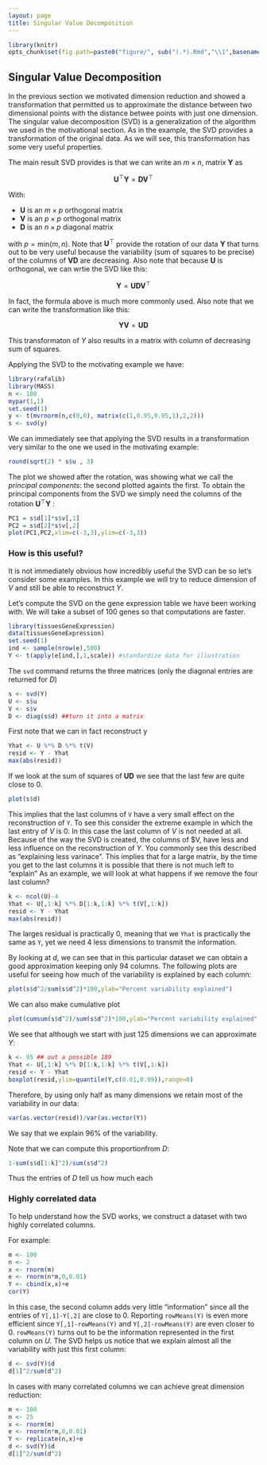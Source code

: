 ```yaml
---
layout: page
title: Singular Value Decomposition
---
```


```r
library(knitr)
opts_chunk$set(fig.path=paste0("figure/", sub("(.*).Rmd","\\1",basename(knitr:::knit_concord$get('infile'))), "-"))
```

## Singular Value Decomposition

In the previous section we motivated dimension reduction and showed a transformation that permitted us to approximate the distance between two dimensional points with the distance betwee points with just one dimension. The singular value decomposition (SVD) is a generalization of the algorithm we used in the motivational section. As in the example, the SVD provides a transformation of the original data. As we will see, this transformation has some very useful properties. 

The main result SVD provides is that we can write an $m \times n$, matrix $\mathbf{Y}$ as

$$\mathbf{U}^\top\mathbf{Y} = \mathbf{DV}^\top$$

With:

* $\mathbf{U}$ is an $m \times p$ orthogonal matrix
* $\mathbf{V}$ is an $p \times p$ orthogonal matrix
* $\mathbf{D}$ is an $n \times p$ diagonal matrix 

with $p=\mbox{min}(m,n)$. Note that $\mathbf{U}^\top$ provide the rotation of our data $\mathbf{Y}$ that turns out to be very useful because the variability (sum of squares to be precise) of the columns of $\mathbf{VD}$ are decreasing.
Also note that because $\mathbf{U}$ is orthogonal, we can wrtie the SVD like this: 

$$\mathbf{Y} = \mathbf{UDV}^\top$$

In fact, the formula above is much more commonly used. Also note that we can write the transformation like this:

$$\mathbf{YV} = \mathbf{UD}$$

This transformaton of $Y$ also results in a matrix with column of decreasing sum of squares.


Applying the SVD to the motivating example we have:

```r
library(rafalib)
library(MASS)
n <- 100
mypar(1,1)
set.seed(1)
y <- t(mvrnorm(n,c(0,0), matrix(c(1,0.95,0.95,1),2,2)))
s <- svd(y)
```

We can immediately see that applying the SVD results in a transformation very similar to the one we used in the motivating example:
```r
round(sqrt(2) * s$u , 3)
```

The plot we showed after the rotation, was showing what we call the _principal components_: the second plotted againts the first. To obtain the principal components from the SVD we simply need the columns of the rotation $\mathbf{U}^\top\mathbf{Y}$ :

```r
PC1 = s$d[1]*s$v[,1]
PC2 = s$d[2]*s$v[,2]
plot(PC1,PC2,xlim=c(-3,3),ylim=c(-3,3))
```





### How is this useful?

It is not immediately obvious how incredibly useful the SVD can be so let's consider some examples. In this example we will try to reduce dimension of $V$ and still be able to reconstruct $Y$.

Let's compute the SVD on the gene expression table we have been working with. We will take a subset of 100 genes so that computations are faster.
```r
library(tissuesGeneExpression)
data(tissuesGeneExpression)
set.seed(1)
ind <- sample(nrow(e),500) 
Y <- t(apply(e[ind,],1,scale)) #standardize data for illustration
```

The `svd` command returns the three matrices (only the diagonal entries are returned for $D$)
```r
s <- svd(Y)
U <- s$u
V <- s$v
D <- diag(s$d) ##turn it into a matrix
```

First note that we can in fact reconstruct y

```r
Yhat <- U %*% D %*% t(V)
resid <- Y - Yhat
max(abs(resid))
```

If we look at the sum of squares of $\mathbf{UD}$ we see that the last few are quite close to 0.  

```r
plot(s$d)
```

This implies that the last columns of `V` have a very small effect on the reconstruction of `Y`. To see this consider the extreme example in which the last entry of $V$ is 0. In this case the last column of $V$ is not needed at all. Because of the way the SVD is created, the columns of $V, have less and less influence on the reconstruction of $Y$. You commonly see this described as "explaining less varinace". This implies that for a large matrix, by the time you get to the last columns it is possible that there is not much left to "explain" As an example, we will look at what happens if we remove the four last column?

```r
k <- ncol(U)-4
Yhat <- U[,1:k] %*% D[1:k,1:k] %*% t(V[,1:k])
resid <- Y - Yhat 
max(abs(resid))
```

The larges residual is practically 0, meaning that we `Yhat` is practically the same as `Y`, yet we need 4 less dimensions to transmit the information.

By looking at $d$, we can see that in this particular dataset we can obtain a good approximation keeping only 94 columns. The following plots are useful for seeing how much of the variability is explained by each column:

```r
plot(s$d^2/sum(s$d^2)*100,ylab="Percent variability explained")
```
We can also make cumulative plot

```r
plot(cumsum(s$d^2)/sum(s$d^2)*100,ylab="Percent variability explained",ylim=c(0,100),type="l")
```

We see that although we start with just 125 dimensions we can approximate $Y$:

```r
k <- 95 ## out a possible 189
Yhat <- U[,1:k] %*% D[1:k,1:k] %*% t(V[,1:k])
resid <- Y - Yhat
boxplot(resid,ylim=quantile(Y,c(0.01,0.99)),range=0)
```

Therefore, by using only half as many dimensions we retain most of the variability in our data:

```r
var(as.vector(resid))/var(as.vector(Y))
```

We say that we explain 96% of the variability.

Note that we can compute this proportionfrom $D$:
```r
1-sum(s$d[1:k]^2)/sum(s$d^2)
```
Thus the entries of $D$ tell us how much each

### Highly correlated data

To help understand how the SVD works, we construct a dataset with two highly correlated columns. 

For example:

```r
m <- 100
n <- 2
x <- rnorm(m)
e <- rnorm(n*m,0,0.01)
Y <- cbind(x,x)+e
cor(Y)
```
In this case, the second column adds very little "information" since all the entries of `Y[,1]-Y[,2]` are close to 0. Reporting `rowMeans(Y)` is even more efficient since `Y[,1]-rowMeans(Y)` and `Y[,2]-rowMeans(Y)` are even closer to 0. `rowMeans(Y)`  turns out to be the information represented in the first column on $U$. The SVD helps us notice that we explain almost all the variability with just this first column:

```r
d <- svd(Y)$d
d[1]^2/sum(d^2)
```

In cases with many correlated columns we can achieve great dimension reduction:

```r
m <- 100
n <- 25
x <- rnorm(m)
e <- rnorm(n*m,0,0.01)
Y <- replicate(n,x)+e
d <- svd(Y)$d
d[1]^2/sum(d^2)
```





